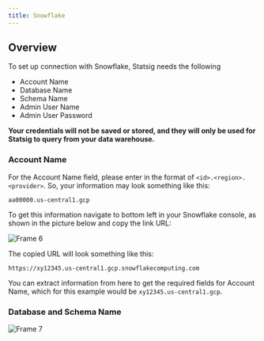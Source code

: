 ```yaml
---
title: Snowflake
---
```


## Overview

To set up connection with Snowflake, Statsig needs the following

- Account Name
- Database Name
- Schema Name
- Admin User Name
- Admin User Password

<b>Your credentials will not be saved or stored, and they will only be used for Statsig to query from your data warehouse.</b>

### Account Name

For the Account Name field, please enter in the format of `<id>.<region>.<provider>`. So, your information may look something like this:

`aa00000.us-central1.gcp`

 To get this information navigate to bottom left in your Snowflake console, as shown in the picture below and copy the link URL:

![Frame 6](https://user-images.githubusercontent.com/108023879/187517221-4bb3dce3-8b8f-4f30-b4d4-fd12e5249722.png)

The copied URL will look something like this:

`https://xy12345.us-central1.gcp.snowflakecomputing.com`

You can extract information from here to get the required fields for Account Name, which for this example would be `xy12345.us-central1.gcp`.

### Database and Schema Name

![Frame 7](https://user-images.githubusercontent.com/108023879/187517225-017b4626-eaea-443b-a042-59fd474ae657.png)